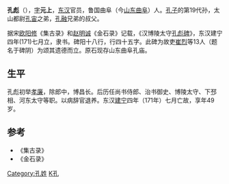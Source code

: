 '''孔彪'''（{{bd|123年||171年|catIdx=K}}），[[表字|字]]'''元上'''，[[东汉|东汉]]官员，鲁国曲阜（今[[山东|山东]][[曲阜|曲阜]]）人。[[孔子|孔子]]的第19代孙，太山都尉[[孔宙|孔宙]]之弟，[[孔融|孔融]]兄弟的叔父。

据宋[[欧阳修|欧阳修]]《集古录》和[[赵明诚|赵明诚]]《金石录》记载，《汉博陵太守[[孔彪碑|孔彪碑]]》，东汉建宁四年(171)七月立，隶书。碑阳十八行，行四十五字。此碑为故吏[[崔烈|崔烈]]等13人（题名于碑阴）为颂其遗德而立。原石现存山东曲阜孔庙。

== 生平 ==
孔彪初举[[孝廉|孝廉]]，除郎中，博昌长。后历任尚书侍郎、治书御史、博陵太守、下邳相、河东太守等职。以病辞官退养。东汉[[建宁|建宁]]四年（171年）七月亡故，享年49岁。

== 参考 ==
*《集古录》
*《金石录》

{{中國政治人物小作品}}
{{漢朝人物小作品}}

[[Category:孔姓|Category:孔姓]]
[[Category:曲阜人|K孔]]